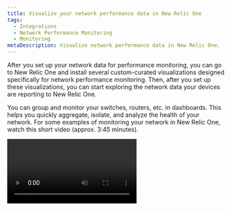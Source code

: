 ```yaml
---
title: Visualize your network performance data in New Relic One
tags:
  - Integrations
  - Network Performance Monitoring
  - Monitoring
metaDescription: Visualize network performance data in New Relic One.
---
```


After you set up your network data for performance monitoring, you can go to New Relic One and install several custom-curated visualizations designed specifically for network performance monitoring. Then, after you set up these visualizations, you can start exploring the network data your devices are reporting to New Relic One.

You can group and monitor your switches, routers, etc. in dashboards. This helps you quickly aggregate, isolate, and analyze the health of your network. For some examples of monitoring your network in New Relic One, watch this short video (approx. 3:45 minutes).

<Video id="rnxfPSR_ZCo" type="youtube" />

## Prerequisites [#prerequisites]

- A New Relic account. Don't have one? [Sign up for free!](https://newrelic.com/signup) No credit card required.
- Having set up your Network Performance Monitoring devices. Read how to:
  - [Set up SNMP data monitoring](/docs/network-performance-monitoring/setup-performance-monitoring/snmp-performance-monitoring).
  - [Set up network flow data monitoring](/docs/network-performance-monitoring/setup-performance-monitoring/network-flow-monitoring).
- Add the custom visualizations app to your account:
  1. Go to **[one.newrelic.com](https://one.newrelic.com)** > **Apps**, and search for **Network Agent Visualizations**.
  2. Click the app, and then click **Open visualization**.
     ![Open visualization](./images/open_viz.png 'Open visualization')
     <figcaption>
       **[one.newrelic.com](https://one.newrelic.com)** > **Apps**, and search
       for **Network Agent Visualizations**.
     </figcaption>
  3. From the **Account ID** dropdown, select the account you want to add the visualizations to, and click **Enable**.

## Add the Network dashboards to your account [#add-dashboards]

You can go to New Relic One and import several dashboards to see curated views of your network telemetry, including the GeoMap and Sankey custom visualizations from the prerequisites.

1. Go to **[one.newrelic.com](https://one.newrelic.com)** > **Apps**, and search for **Quickstarts**.
2. Click **Quickstarts**. In the search bar, search for **Network**, then click one of the dashboards:

- Use the **Network - Data Ingest and Cardinality** dashboard to analyze usage trends.
- Use the **Network - Routers and Switches** dashboard for SNMP data from router and switch entities.
- Use the **Network - Flow Devices** dashboard for network flow data.
  ![Network dashboards](./images/quickstarts_network.png 'Quickstarts Network search')
  <figcaption>
    **[one.newrelic.com](https://one.newrelic.com)** > **Apps**, and search for **Network**.
  </figcaption>

3. Click **Import**.

- Select the account where you want to add the dashboard.
- Optional: Edit the dashboard name.

4. Click **Import dashboard**.

<Callout variant="tip">
  If you want to read more about custom visualizations in New Relic One, see the [introduction to custom visualizations](https://developer.newrelic.com/explore-docs/custom-viz/).
</Callout>

## Start exploring your network performance data [#explore-network-performance-data]

Once you've finished setting up these dashboards, you can start seeing your network data by going to **Dashboards** or **Explorer** in New Relic One:

From **[one.newrelic.com](https://one.newrelic.com)** > **Dashboards**:

For usage trend analysis, you'll see the following dashboard:

![Data Ingest and Cardinality](./images/dashboard_Data_Ingest_and_Cardinality.png 'Data Ingest and Cardinality')

<figcaption>
  Dashboard for analyzing network telemetry usage trends in New Relic One.
</figcaption>

For SNMP data, you'll see the following dashboard:

![SNMP routers and switches dashboard](./images/dashboard_Routers_and_Switches.png 'SNMP routers and switches dashboard')

<figcaption>
  Dashboard for SNMP data from router and switch entities in New Relic One.
</figcaption>

For network flow data, you'll see the following dashboard:

![Network flow data monitoring](./images/flow_data_dashboard.png 'Network flow data monitoring')

<figcaption>
  Dashboard for network flow data monitoring in New Relic One.
</figcaption>

From **[one.newrelic.com](https://one.newrelic.com)** > **Explorer**:

Entities are listed under the **Network** category in the left-hand side menu.

1. Open a specific device to see the details and trend of its performance.
2. On the top right-hand side, click **Lookout** to see anomalies.

![Lookout view](./images/snmp_dashboard.png 'Lookout view')

<figcaption>
  Lookout view for Network Performance Monitoring in New Relic One.
</figcaption>

To learn how to troubleshoot network data in **Navigator** and **Lookout**, watch this short video (approx. 3:15 minutes).

<Video id="qkakBi0Lc9Y" type="youtube" />
